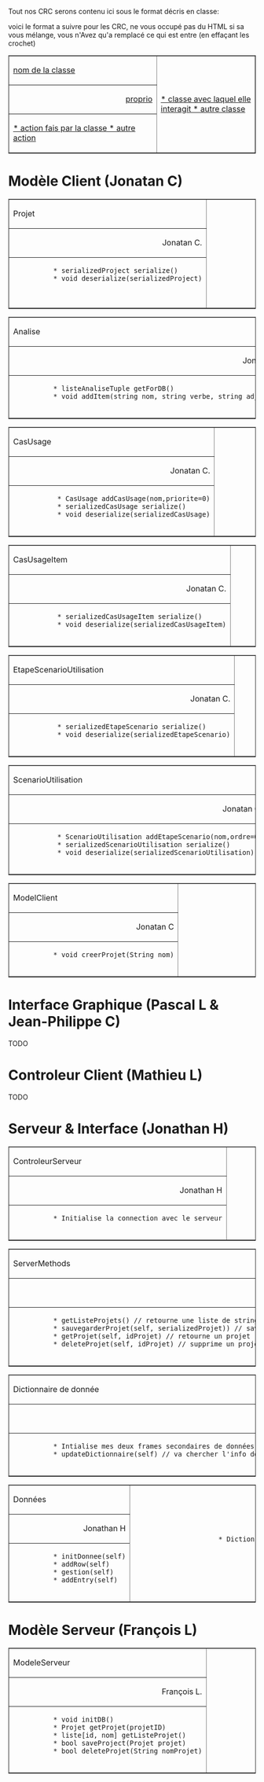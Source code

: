 Tout nos CRC serons contenu ici sous le format décris en classe:
<wiki:comment>

voici le format a suivre pour les CRC, ne vous occupé pas du HTML si sa vous mélange, vous n'Avez qu'a remplacé ce qui est entre [[ ]] (en effaçant les crochet)
<table border=1>
   <tr>
       <td width=60% width=70%>[[nom de la classe]]</td>
       <td rowspan=3> [[
                      * classe avec laquel elle interagit
                      * autre classe]]
       </td>
   </tr>
   <tr>
       <td align="right">[[proprio]]</td>
   </tr>
   <tr>
       <td>[[
           * action fais par la classe
           * autre action]]
       </td>
   </tr>
</table>

</wiki:comment>

=Modèle Client (Jonatan C)=

<table border=1 width=70%>
   <tr>
       <td width=60%> Projet </td>
       <td rowspan=3> 
                      * ModelClient
                      * ModelServeur
                      * ControleurClient
                      * ControleurServeur
       </td>
   </tr>
   <tr>
       <td align="right">Jonatan C.</td>
   </tr>
   <tr>
       <td>
           * serializedProject serialize()
           * void deserialize(serializedProject)
           
       </td>
   </tr>
</table>


<table border=1 width=70%>
   <tr>
       <td width=60%> Analise </td>
       <td rowspan=3> 
                      * ModelClient
                      * ModelServeur
                      * Projet
       </td>
   </tr>
   <tr>
       <td align="right">Jonatan C.</td>
   </tr>
   <tr>
       <td>
           * listeAnaliseTuple getForDB()
           * void addItem(string nom, string verbe, string adjectif)
       </td>
   </tr>
</table>


<table border=1 width=70%>
   <tr>
       <td width=60%> CasUsage </td>
       <td rowspan=3> 
                      * ModelServeur
                      * Projet
                      * CasUsageItem
       </td>
   </tr>
   <tr>
       <td align="right">Jonatan C.</td>
   </tr>
   <tr>
       <td>
            * CasUsage addCasUsage(nom,priorite=0)
            * serializedCasUsage serialize()
            * void deserialize(serializedCasUsage)
       </td>
   </tr>
</table>


<table border=1 width=70%>
   <tr>
       <td width=60%> CasUsageItem </td>
       <td rowspan=3> 
                      * CasUsage
                      * ScenarioUtilisation
                      * ModelServeur
       </td>
   </tr>
   <tr>
       <td align="right">Jonatan C.</td>
   </tr>
   <tr>
       <td>
            * serializedCasUsageItem serialize()
            * void deserialize(serializedCasUsageItem)
       </td>
   </tr>
</table>


<table border=1 width=70%>
   <tr>
       <td width=60%> EtapeScenarioUtilisation </td>
       <td rowspan=3> 
                      * CasUsage
                      * ScenarioUtilisation
                      * ModelServeur
       </td>
   </tr>
   <tr>
       <td align="right">Jonatan C.</td>
   </tr>
   <tr>
       <td>
            * serializedEtapeScenario serialize()
            * void deserialize(serializedEtapeScenario)
       </td>
   </tr>
</table>


<table border=1 width=70%>
   <tr>
       <td width=60%> ScenarioUtilisation </td>
       <td rowspan=3> 
                      * ModelServeur
                      * CasUsageItem
                      * EtapeScenarioUtilisation
       </td>
   </tr>
   <tr>
       <td align="right">Jonatan C.</td>
   </tr>
   <tr>
       <td>
            * ScenarioUtilisation addEtapeScenario(nom,ordre=0)
            * serializedScenarioUtilisation serialize()
            * void deserialize(serializedScenarioUtilisation)
       </td>
   </tr>
</table>


<table border=1 width=70%>
   <tr>
       <td width=60%> ModelClient </td>
       <td rowspan=3> 
                      * Projet
                      * ControleurClient
       </td>
   </tr>
   <tr>
       <td align="right">Jonatan C</td>
   </tr>
   <tr>
       <td>
           * void creerProjet(String nom)
       </td>
   </tr>
</table>



=Interface Graphique (Pascal L & Jean-Philippe C)=
TODO

=Controleur Client (Mathieu L)=
TODO

=Serveur & Interface (Jonathan H)=

<table border=1 width=70%>
   <tr>
       <td width=60%> ControleurServeur </td>
       <td rowspan=3>
                      * ControleurClient
                      * ModeleServeur
       </td>
   </tr>
   <tr>
       <td align="right"> Jonathan H </td>
   </tr>
   <tr>
       <td>
           * Initialise la connection avec le serveur
       </td>
   </tr>
</table>

<table border=1 width=70%>
   <tr>
       <td width=60%> ServerMethods </td>
       <td rowspan=3>
                      * ControleurServeur
       </td>
   </tr>
   <tr>
       <td align="right"> Jonathan H </td>
   </tr>
   <tr>
       <td>
           * getListeProjets() // retourne une liste de string
           * sauvegarderProjet(self, serializedProjet)) // save le projet dans la db
           * getProjet(self, idProjet) // retourne un projet
           * deleteProjet(self, idProjet) // supprime un projet
       </td>
   </tr>
</table>

<table border=1 width=70%>
   <tr>
       <td width=60%> Dictionnaire de donnée </td>
       <td rowspan=3>
                      * Vue
                      * ControleurClient
       </td>
   </tr>
   <tr>
       <td align="right"> Jonathan H </td>
   </tr>
   <tr>
       <td>
           * Intialise mes deux frames secondaires de données et actions
           * updateDictionnaire(self) // va chercher l'info de mes tableaux
       </td>
   </tr>
</table>

<table border=1 width=70%>
   <tr>
       <td width=60%> Données </td>
       <td rowspan=3>
                      * Dictionnaire de donnée
       </td>
   </tr>
   <tr>
       <td align="right"> Jonathan H </td>
   </tr>
   <tr>
       <td>
           * initDonnee(self)
           * addRow(self)
           * gestion(self)
           * addEntry(self)
       </td>
   </tr>
</table>

=Modèle Serveur (François L)=
<table border=1 width=70%>
   <tr>
       <td width=60%> ModeleServeur </td>
       <td rowspan=3> 
                      * Projet
                      * ControleurServeur
       </td>
   </tr>
   <tr>
       <td align="right">François L.</td>
   </tr>
   <tr>
       <td>
           * void initDB()
           * Projet getProjet(projetID)
           * liste[id, nom] getListeProjet()
           * bool saveProject(Projet projet)
           * bool deleteProjet(String nomProjet)
       </td>
   </tr>
</table>